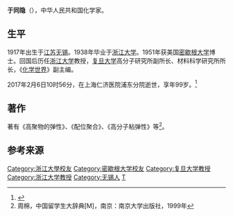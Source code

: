 '''于同隐'''（{{bd|1917年|9月6日|2017年|2月6日|catIdx=Yu}}），中华人民共和国化学家。

==生平==
1917年出生于[[江苏|江苏]][[无锡|无锡]]。1938年毕业于[[浙江大学|浙江大学]]。1951年获美国[[密歇根大学|密歇根大学]]博士。回国后历任[[浙江大学|浙江大学]]教授，[[复旦大学|复旦大学]]高分子研究所副所长、材料科学研究所所长，《[[化学世界|化学世界]]》副主编。

2017年2月6日10时56分，在上海仁济医院浦东分院逝世，享年99岁。<ref>{{cite news|title=101岁著名有机化学家、中国高分子科学奠基者于同隐逝世|url=http://www.thepaper.cn/newsDetail_forward_1612833|accessdate=2017-02-06|work=澎湃新闻|archive-date=2019-09-11|archive-url=https://web.archive.org/web/20190911091539/http://www.thepaper.cn/newsDetail_forward_1612833|dead-url=no}}</ref>

==著作==
著有《高聚物的弹性》、《配位聚合》、《高分子粘弹性》等<ref>周棉，中国留学生大辞典[M]，南京：南京大学出版社，1999年</ref>。

==参考来源==
{{reflist}}

{{中国科学家小作品}}

{{Authority control}}
{{DEFAULTSORT:Y}}
[[Category:浙江大學校友|Category:浙江大學校友]]
[[Category:密歇根大学校友|Category:密歇根大学校友]]
[[Category:复旦大学教授|Category:复旦大学教授]]
[[Category:浙江大学教授|Category:浙江大学教授]]
[[Category:无锡人|Category:无锡人]]
[[Category:于姓|T]]